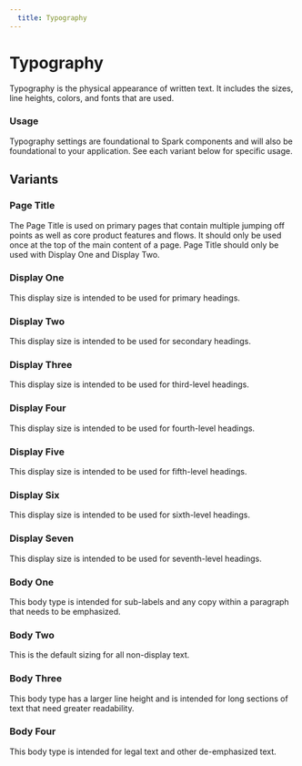 ```yaml
---
  title: Typography
---
```


# Typography

Typography is the physical appearance of written
text. It includes the sizes, line heights,
colors, and fonts that are used.

### Usage

Typography settings are foundational to Spark
components and will also be foundational to
your application. See each variant below for
specific usage.

## Variants

### Page Title

The Page Title is used on primary pages that
contain multiple jumping off points as well as
core product features and flows. It should
only be used once at the top of the main content
of a page. Page Title should only be used with
Display One and Display Two.

<ComponentPreview
  componentName="typography--page-title"
  componentType="foundations"
  hasHTML
  hasReact
  hasAngular
/>

### Display One

This display size is intended to be used
for primary headings.

<ComponentPreview
  componentName="typography--display-one"
  componentType="foundations"
  hasHTML
  hasReact
  hasAngular
/>

### Display Two

This display size is intended to be used
for secondary headings.

<ComponentPreview
  componentName="typography--display-two"
  componentType="foundations"
  hasHTML
  hasReact
  hasAngular
/>

### Display Three

This display size is intended to be used
for third-level headings.

<ComponentPreview
  componentName="typography--display-three"
  componentType="foundations"
  hasHTML
  hasReact
  hasAngular
/>

### Display Four

This display size is intended to be used
for fourth-level headings.

<ComponentPreview
  componentName="typography--display-four"
  componentType="foundations"
  hasHTML
  hasReact
  hasAngular
/>

### Display Five

This display size is intended to be used
for fifth-level headings.

<ComponentPreview
  componentName="typography--display-five"
  componentType="foundations"
  hasHTML
  hasReact
  hasAngular
/>

### Display Six

This display size is intended to be used
for sixth-level headings.

<ComponentPreview
  componentName="typography--display-six"
  componentType="foundations"
  hasHTML
  hasReact
  hasAngular
/>

### Display Seven

This display size is intended to be used
for seventh-level headings.

<ComponentPreview
  componentName="typography--display-seven"
  componentType="foundations"
  hasHTML
  hasReact
  hasAngular
/>

### Body One

This body type is intended for sub-labels
and any copy within a paragraph that needs
to be emphasized.

<ComponentPreview
  componentName="typography--body-one"
  componentType="foundations"
  hasHTML
  hasReact
  hasAngular
/>

### Body Two

This is the default sizing for all
non-display text.

<ComponentPreview
  componentName="typography--body-two"
  componentType="foundations"
  hasHTML
  hasReact
  hasAngular
/>

### Body Three

This body type has a larger line height
and is intended for long sections of text
that need greater readability.

<ComponentPreview
  componentName="typography--body-three"
  componentType="foundations"
  hasHTML
  hasReact
  hasAngular
/>

### Body Four

This body type is intended for legal text
and other de-emphasized text.

<ComponentPreview
  componentName="typography--body-four"
  componentType="foundations"
  hasHTML
  hasReact
  hasAngular
/>